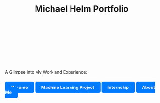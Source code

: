 

<style>
  /* Center the title */
  h1 {
    text-align: center;
  }

  /* Style for circular, zoomed-in background image */
  .profile-image {
    display: block;
    margin: 0 auto;
    width: 150px; /* Size of the circular frame */
    height: 150px;
    border-radius: 50%;
    background-image: url('images/IMG_1034.jpg'); /* Path to your image */
    background-size: 600%; /* Zoom level */
    background-position: 50% 45%; /* Adjust to focus on the middle person */
    background-repeat: no-repeat;
  }

  /* Center and style the link blocks */
  .link-blocks {
    display: flex;
    justify-content: center;
    gap: 20px;
    margin-top: 20px;
  }

  .link-block {
    text-decoration: none;
    font-weight: bold;
    background-color: #007bff;
    color: white;
    padding: 10px 20px;
    border-radius: 5px;
  }
</style>

# Michael Helm Portfolio


<!-- Profile Image as Background -->
<div class="profile-image"></div>


A Glimpse into My Work and Experience:

<!-- Link Blocks -->
<div class="link-blocks">
  <a href="resume.qmd" class="link-block">Resume</a>
  <a href="ml-combine-project.qmd" class="link-block">Machine Learning Project</a>
  <a href="internship.qmd" class="link-block">Internship</a>
  <a href="About Me.qmd" class="link-block">About Me</a>
</div>

